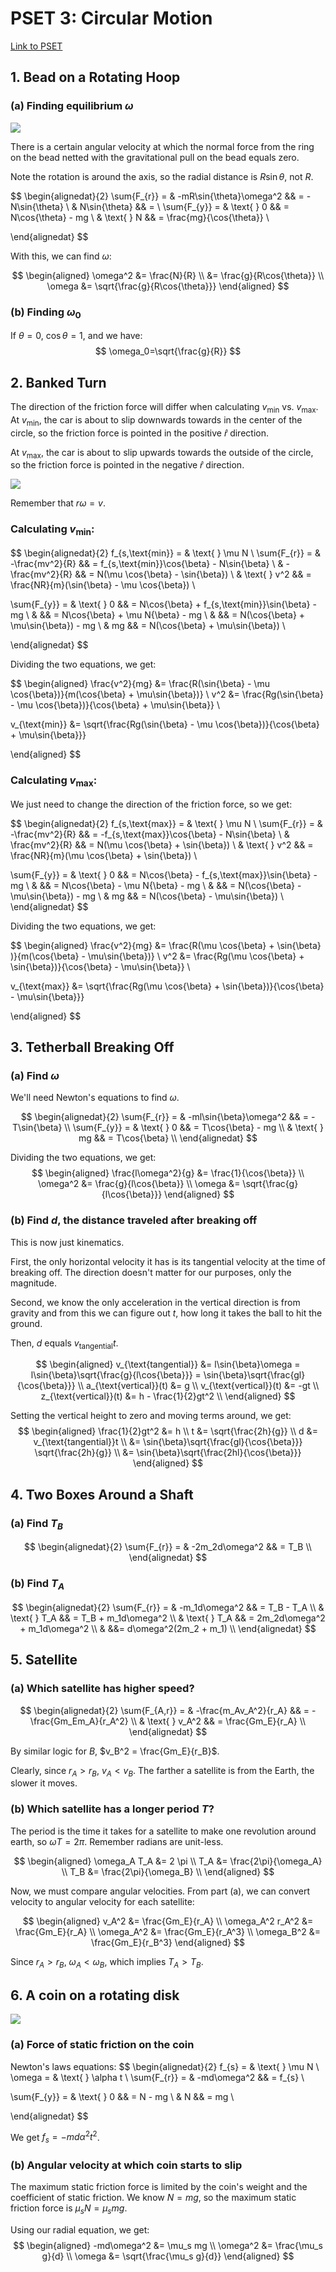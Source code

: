 # PSET 3: Circular Motion

[Link to PSET](https://ocw.mit.edu/courses/8-01sc-classical-mechanics-fall-2016/pages/week-3-circular-motion/problem-set-3/)

## 1. Bead on a Rotating Hoop

### (a) Finding equilibrium $\omega$
<img src="/mit18.01sc-pset3-p1-a-forcediagram.png" className="mt-4"/>

There is a certain angular velocity at which the normal force from the ring on the bead netted with the gravitational pull on the bead equals zero.

Note the rotation is around the axis, so the radial distance is $R\sin{\theta}$, not $R$.

$$
\begin{alignedat}{2}
\sum{F_{r}} = & -mR\sin{\theta}\omega^2 && = -N\sin{\theta} \\
            & N\sin{\theta} && =   \\
\sum{F_{y}} = & \text{ } 0 && = N\cos{\theta} - mg \\
            & \text{ } N && = \frac{mg}{\cos{\theta}} \\

\end{alignedat}
$$

With this, we can find $\omega$:

$$
\begin{aligned}
\omega^2 &= \frac{N}{R} \\
         &= \frac{g}{R\cos{\theta}} \\
\omega   &= \sqrt{\frac{g}{R\cos{\theta}}}
\end{aligned}
$$

### (b) Finding $\omega_0$
If $\theta=0$, $\cos{\theta}=1$, and we have:
$$
\omega_0=\sqrt{\frac{g}{R}}
$$

## 2. Banked Turn
The direction of the friction force will differ when calculating $v_{\text{min}}$ vs. $v_{\text{max}}$. At $v_{\text{min}}$, the car is about to slip downwards towards in the center of the circle, so the friction force is pointed in the positive $\hat{r}$ direction.

At $v_{\text{max}}$, the car is about to slip upwards towards the outside of the circle, so the friction force is pointed in the negative $\hat{r}$ direction.

<img src="/mit18.01sc-pset3-p2-forcediagram.png" className="mt-4"/>

Remember that $r\omega = v$.

### Calculating $v_{\text{min}}$:
$$
\begin{alignedat}{2}
f_{s,\text{min}} = & \text{ } \mu N \\
\sum{F_{r}} = & -\frac{mv^2}{R} && = f_{s,\text{min}}\cos{\beta} - N\sin{\beta}  \\
& -\frac{mv^2}{R} && = N(\mu \cos{\beta} - \sin{\beta}) \\
& \text{ } v^2 && = \frac{NR}{m}(\sin{\beta} - \mu \cos{\beta}) \\

\sum{F_{y}} = & \text{ } 0 && = N\cos{\beta} + f_{s,\text{min}}\sin{\beta} - mg \\
            &  && = N\cos{\beta} + \mu N{\beta} - mg \\
            & && = N(\cos{\beta} + \mu\sin{\beta}) - mg \\
            & mg && = N(\cos{\beta} + \mu\sin{\beta}) \\

\end{alignedat}
$$

Dividing the two equations, we get:

$$
\begin{aligned}
\frac{v^2}{mg} &= \frac{R(\sin{\beta} - \mu \cos{\beta})}{m(\cos{\beta} + \mu\sin{\beta})} \\
v^2 &= \frac{Rg(\sin{\beta} - \mu \cos{\beta})}{\cos{\beta} + \mu\sin{\beta}} \\

v_{\text{min}} &= \sqrt{\frac{Rg(\sin{\beta} - \mu \cos{\beta})}{\cos{\beta} + \mu\sin{\beta}}}

\end{aligned}
$$

### Calculating $v_{\text{max}}$:

We just need to change the direction of the friction force, so we get:

$$
\begin{alignedat}{2}
f_{s,\text{max}} = & \text{ } \mu N \\
\sum{F_{r}} = & -\frac{mv^2}{R} && = -f_{s,\text{max}}\cos{\beta} - N\sin{\beta}  \\
& \frac{mv^2}{R} && = N(\mu \cos{\beta} + \sin{\beta}) \\
& \text{ } v^2 && = \frac{NR}{m}(\mu \cos{\beta} + \sin{\beta}) \\

\sum{F_{y}} = & \text{ } 0 && = N\cos{\beta} - f_{s,\text{max}}\sin{\beta} - mg \\
            &  && = N\cos{\beta} - \mu N{\beta} - mg \\
            & && = N(\cos{\beta} - \mu\sin{\beta}) - mg \\
            & mg && = N(\cos{\beta} - \mu\sin{\beta}) \\
\end{alignedat}
$$

Dividing the two equations, we get:

$$
\begin{aligned}
\frac{v^2}{mg} &= \frac{R(\mu \cos{\beta} + \sin{\beta} )}{m(\cos{\beta} - \mu\sin{\beta})} \\
v^2 &= \frac{Rg(\mu \cos{\beta} + \sin{\beta})}{\cos{\beta} - \mu\sin{\beta}} \\

v_{\text{max}} &= \sqrt{\frac{Rg(\mu \cos{\beta} + \sin{\beta})}{\cos{\beta} - \mu\sin{\beta}}}

\end{aligned}
$$

## 3. Tetherball Breaking Off

### (a) Find $\omega$
We'll need Newton's equations to find $\omega$.

$$
\begin{alignedat}{2}
\sum{F_{r}} = & -ml\sin{\beta}\omega^2 && = -T\sin{\beta} \\
\sum{F_{y}} = & \text{ } 0 && = T\cos{\beta} - mg \\
            & \text{ } mg && = T\cos{\beta} \\
\end{alignedat}
$$

Dividing the two equations, we get:
$$
\begin{aligned}
\frac{l\omega^2}{g} &= \frac{1}{\cos{\beta}} \\
\omega^2 &= \frac{g}{l\cos{\beta}} \\
\omega &= \sqrt{\frac{g}{l\cos{\beta}}}
\end{aligned}
$$

### (b) Find $d$, the distance traveled after breaking off
This is now just kinematics.

First, the only horizontal velocity it has is its tangential velocity at the time of breaking off. The direction doesn't matter for our purposes, only the magnitude.

Second, we know the only acceleration in the vertical direction is from gravity and from this we can figure out $t$, how long it takes the ball to hit the ground.

Then, $d$ equals $v_{\text{tangential}}t$.

$$
\begin{aligned}
v_{\text{tangential}} &= l\sin{\beta}\omega = l\sin{\beta}\sqrt{\frac{g}{l\cos{\beta}}} = \sin{\beta}\sqrt{\frac{gl}{\cos{\beta}}} \\
a_{\text{vertical}}(t) &= g \\
v_{\text{vertical}}(t) &= -gt \\
z_{\text{vertical}}(t) &= h - \frac{1}{2}gt^2 \\
\end{aligned}
$$

Setting the vertical height to zero and moving terms around, we get:
$$
\begin{aligned}
\frac{1}{2}gt^2 &= h \\
t &= \sqrt{\frac{2h}{g}} \\
d &= v_{\text{tangential}}t  \\
&= \sin{\beta}\sqrt{\frac{gl}{\cos{\beta}}} \sqrt{\frac{2h}{g}} \\
&= \sin{\beta}\sqrt{\frac{2hl}{\cos{\beta}}}
\end{aligned}
$$


## 4. Two Boxes Around a Shaft

### (a) Find $T_B$
$$
\begin{alignedat}{2}
\sum{F_{r}} = & -2m_2d\omega^2 && = T_B \\
\end{alignedat}
$$

### (b) Find $T_A$
$$
\begin{alignedat}{2}
\sum{F_{r}} = & -m_1d\omega^2 && = T_B - T_A \\
              & \text{ } T_A && = T_B + m_1d\omega^2 \\
              & \text{ } T_A && = 2m_2d\omega^2 + m_1d\omega^2 \\
              & &&= d\omega^2(2m_2 + m_1) \\
\end{alignedat}
$$

## 5. Satellite

### (a) Which satellite has higher speed?
$$
\begin{alignedat}{2}
\sum{F_{A,r}} = & -\frac{m_Av_A^2}{r_A} && = -\frac{Gm_Em_A}{r_A^2} \\
              & \text{ } v_A^2 && = \frac{Gm_E}{r_A} \\
\end{alignedat}
$$

By similar logic for $B$, $v_B^2 = \frac{Gm_E}{r_B}$.

Clearly, since $r_A > r_B$, $v_A < v_B$. The farther a satellite is from the Earth, the slower it moves.

### (b) Which satellite has a longer period $T$?

The period is the time it takes for a satellite to make one revolution around earth, so $\omega T = 2\pi$. Remember radians are unit-less.

$$
\begin{aligned}
\omega_A T_A &=  2 \pi \\
T_A &= \frac{2\pi}{\omega_A} \\
T_B &= \frac{2\pi}{\omega_B} \\
\end{aligned}
$$

Now, we must compare angular velocities. From part (a), we can convert velocity to angular velocity for each satellite:

$$
\begin{aligned}
v_A^2 &= \frac{Gm_E}{r_A} \\
\omega_A^2 r_A^2 &= \frac{Gm_E}{r_A} \\
\omega_A^2 &= \frac{Gm_E}{r_A^3} \\
\omega_B^2 &= \frac{Gm_E}{r_B^3}
\end{aligned}
$$

Since $r_A > r_B$, $\omega_A < \omega_B$, which implies $T_A > T_B$.

## 6. A coin on a rotating disk

<img src="/mit18.01sc-pset3-p6-forcediagram.png" className="mt-4"/>

### (a) Force of static friction on the coin

Newton's laws equations:
$$
\begin{alignedat}{2}
f_{s} = & \text{ } \mu N \\
\omega = & \text{ } \alpha t \\
\sum{F_{r}} = & -md\omega^2 && = f_{s} \\

\sum{F_{y}} = & \text{ } 0 && = N - mg \\
            & N && = mg \\

\end{alignedat}
$$

We get $f_s = -md\alpha^2 t^2$.

### (b) Angular velocity at which coin starts to slip
The maximum static friction force is limited by the coin's weight and the coefficient of static friction. We know $N = mg$, so the maximum static friction force is $\mu_s N = \mu_s mg$.

Using our radial equation, we get:
$$
\begin{aligned}
-md\omega^2 &= \mu_s mg \\
\omega^2 &= \frac{\mu_s g}{d} \\
\omega &= \sqrt{\frac{\mu_s g}{d}}
\end{aligned}
$$